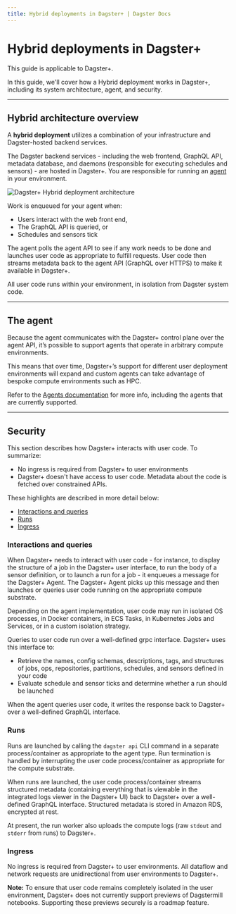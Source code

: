 ```yaml
---
title: Hybrid deployments in Dagster+ | Dagster Docs
---
```


# Hybrid deployments in Dagster+

<Note>This guide is applicable to Dagster+.</Note>

In this guide, we'll cover how a Hybrid deployment works in Dagster+, including its system architecture, agent, and security.

---

## Hybrid architecture overview

A **hybrid deployment** utilizes a combination of your infrastructure and Dagster-hosted backend services.

The Dagster backend services - including the web frontend, GraphQL API, metadata database, and daemons (responsible for executing schedules and sensors) - are hosted in Dagster+. You are responsible for running an [agent](/dagster-plus/deployment/agents) in your environment.

<!-- ![Dagster+ Hybrid deployment architecture](/images/dagster-cloud/deployment/hybrid-architecture.png) -->

<Image
alt="Dagster+ Hybrid deployment architecture"
src="/images/dagster-cloud/deployment/hybrid-architecture.png"
width={1869}
height={941}
/>

Work is enqueued for your agent when:

- Users interact with the web front end,
- The GraphQL API is queried, or
- Schedules and sensors tick

The agent polls the agent API to see if any work needs to be done and launches user code as appropriate to fulfill requests. User code then streams metadata back to the agent API (GraphQL over HTTPS) to make it available in Dagster+.

All user code runs within your environment, in isolation from Dagster system code.

---

## The agent

Because the agent communicates with the Dagster+ control plane over the agent API, it’s possible to support agents that operate in arbitrary compute environments.

This means that over time, Dagster+’s support for different user deployment environments will expand and custom agents can take advantage of bespoke compute environments such as HPC.

Refer to the [Agents documentation](/dagster-plus/deployment/agents) for more info, including the agents that are currently supported.

---

## Security

This section describes how Dagster+ interacts with user code. To summarize:

- No ingress is required from Dagster+ to user environments
- Dagster+ doesn't have access to user code. Metadata about the code is fetched over constrained APIs.

These highlights are described in more detail below:

- [Interactions and queries](#interactions-and-queries)
- [Runs](#runs)
- [Ingress](#ingress)

### Interactions and queries

When Dagster+ needs to interact with user code - for instance, to display the structure of a job in the Dagster+ user interface, to run the body of a sensor definition, or to launch a run for a job - it enqueues a message for the Dagster+ Agent. The Dagster+ Agent picks up this message and then launches or queries user code running on the appropriate compute substrate.

Depending on the agent implementation, user code may run in isolated OS processes, in Docker containers, in ECS Tasks, in Kubernetes Jobs and Services, or in a custom isolation strategy.

Queries to user code run over a well-defined grpc interface. Dagster+ uses this interface to:

- Retrieve the names, config schemas, descriptions, tags, and structures of jobs, ops, repositories, partitions, schedules, and sensors defined in your code
- Evaluate schedule and sensor ticks and determine whether a run should be launched

When the agent queries user code, it writes the response back to Dagster+ over a well-defined GraphQL interface.

### Runs

Runs are launched by calling the `dagster api` CLI command in a separate process/container as appropriate to the agent type. Run termination is handled by interrupting the user code process/container as appropriate for the compute substrate.

When runs are launched, the user code process/container streams structured metadata (containing everything that is viewable in the integrated logs viewer in the Dagster+ UI) back to Dagster+ over a well-defined GraphQL interface. Structured metadata is stored in Amazon RDS, encrypted at rest.

At present, the run worker also uploads the compute logs (raw `stdout` and `stderr` from runs) to Dagster+.

### Ingress

No ingress is required from Dagster+ to user environments. All dataflow and network requests are unidirectional from user environments to Dagster+.

**Note:** To ensure that user code remains completely isolated in the user environment, Dagster+ does not currently support previews of Dagstermill notebooks. Supporting these previews securely is a roadmap feature.
